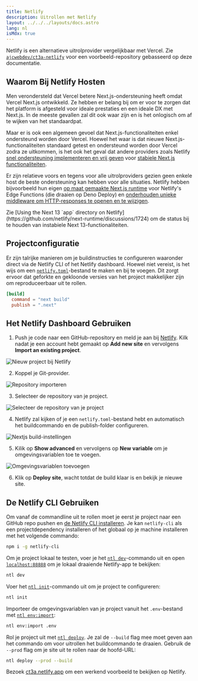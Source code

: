 ```yaml
---
title: Netlify
description: Uitrollen met Netlify
layout: ../../../layouts/docs.astro
lang: nl
isMdx: true
---
```



Netlify is een alternatieve uitrolprovider vergelijkbaar met Vercel. Zie [`ajcwebdev/ct3a-netlify`](https://github.com/ajcwebdev/ct3a-netlify) voor een voorbeeld-repository gebasseerd op deze documentatie.

## Waarom Bij Netlify Hosten

Men verondersteld dat Vercel betere Next.js-ondersteuning heeft omdat Vercel Next.js ontwikkeld. Ze hebben er belang bij om er voor te zorgen dat het platform is afgesteld voor ideale prestaties en een ideale DX met Next.js. In de meeste gevallen zal dit ook waar zijn en is het onlogisch om af te wijken van het standaardpat.

Maar er is ook een algemeen gevoel dat Next.js-functionaliteiten enkel ondersteund worden door Vercel. Hoewel het waar is dat nieuwe Next.js-functionaliteiten standaard getest en ondersteund worden door Vercel zodra ze uitkommen, is het ook het geval dat andere providers zoals Netlify [snel ondersteuning implementeren en vrij geven](https://www.netlify.com/blog/deploy-nextjs-13/) voor [stabiele Next.js functionaliteiten](https://docs.netlify.com/integrations/frameworks/next-js/overview/).


Er zijn relatieve voors en tegens voor alle uitrolproviders gezien geen enkele host de beste ondersteuning kan hebben voor alle situaties. Netlify hebben bijvoorbeeld hun eigen [op maat gemaakte Next.js runtime](https://github.com/netlify/next-runtime) voor Netlify's Edge Functions (die draaien op Deno Deploy) en [onderhouden unieke middleware om HTTP-responses te openen en te wijzigen](https://github.com/netlify/next-runtime#nextjs-middleware-on-netlify).

<Callout type="info">
  Zie [Using the Next 13 `app` directory on Netlify](https://github.com/netlify/next-runtime/discussions/1724) om de status bij te houden van instabiele Next 13-functionaliteiten.
</Callout>

## Projectconfiguratie

Er zijn talrijke manieren om je buildinstructies te configureren waaronder direct via de Netlify CLI of het Netlify dashboard. Hoewel niet vereist, is het wijs om een [`netlify.toml`](https://docs.netlify.com/configure-builds/file-based-configuration/)-bestand te maken en bij te voegen. Dit zorgt ervoor dat geforkte en gekloonde versies van het project makkelijker zijn om reproduceerbaar uit te rollen.

```toml
[build]
  command = "next build"
  publish = ".next"
```

## Het Netlify Dashboard Gebruiken

1. Push je code naar een GitHub-repository en meld je aan bij [Netlify](https://app.netlify.com/signup). Kilk nadat je een account hebt gemaakt op **Add new site** en vervolgens **Import an existing project**.

![Nieuw project bij Netlify](/images/netlify-01-new-project.webp)

2. Koppel je Git-provider.

![Repository importeren](/images/netlify-02-connect-to-git-provider.webp)

3. Selecteer de repository van je project.

![Selecteer de repository van je project](/images/netlify-03-pick-a-repository-from-github.webp)

4. Netlify zal kijken of je een `netlify.toml`-bestand hebt en automatisch het buildcommando en de publish-folder configureren.

![Nextjs build-instellingen](/images/netlify-04-configure-build-settings.webp)

5. Kilik op **Show advanced** en vervolgens op **New variable** om je omgevingsvariablen toe te voegen.

![Omgevingsvariablen toevoegen](/images/netlify-05-env-vars.webp)

6. Klik op **Deploy site**, wacht totdat de build klaar is en bekijk je nieuwe site.

## De Netlify CLI Gebruiken

Om vanaf de commandline uit te rollen moet je eerst je project naar een GitHub repo pushen en [de Netlify CLI installeren](https://docs.netlify.com/cli/get-started/). Je kan `netlify-cli` als een projectdependency installeren of het globaal op je machine installeren met het volgende commando:

```bash
npm i -g netlify-cli
```

Om je project lokaal te testen, voer je het [`ntl dev`](https://docs.netlify.com/cli/get-started/#run-a-local-development-environment)-commando uit en open [`localhost:88888`](http://localhost:8888/) om je lokaal draaiende Netlify-app te bekijken:

```bash
ntl dev
```

Voer het [`ntl init`](https://docs.netlify.com/cli/get-started/#continuous-deployment)-commando uit om je project te configureren:

```bash
ntl init
```

Importeer de omgevingsvariablen van je project vanuit het `.env`-bestand met [`ntl env:import`](https://cli.netlify.com/commands/env#envimport):

```bash
ntl env:import .env
```

Rol je project uit met [`ntl deploy`](https://docs.netlify.com/cli/get-started/#manual-deploys). Je zal de `--build` flag mee moet geven aan het commando om voor uitrollen het buildcommando te draaien. Gebruik de `--prod` flag om je site uit te rollen naar de hoofd-URL:

```bash
ntl deploy --prod --build
```

Bezoek [ct3a.netlify.app](https://ct3a.netlify.app/) om een werkend voorbeeld te bekijken op Netlify.
